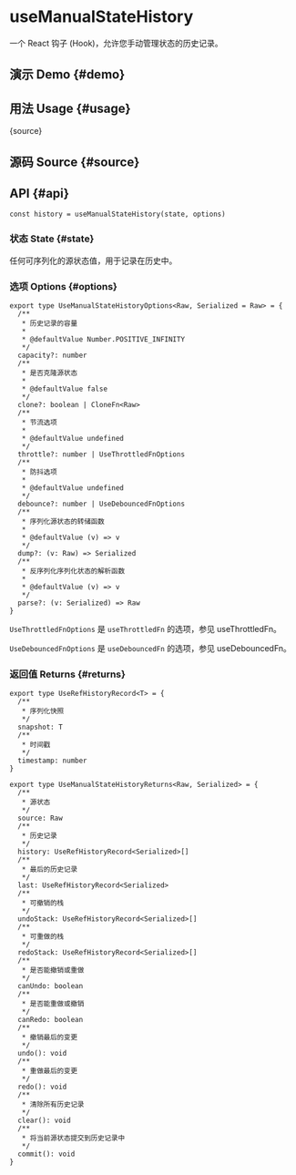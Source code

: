 # useManualStateHistory


<HooksType category="ProUtilities" />

一个 React 钩子 (Hook)，允许您手动管理状态的历史记录。

## 演示 Demo \{#demo}


<App />

## 用法 Usage \{#usage}


<RawCode>{source}</RawCode>

## 源码 Source \{#source}


<Source />

## API  \{#api}

```tsx
const history = useManualStateHistory(state, options)
```

### 状态 State \{#state}

任何可序列化的源状态值，用于记录在历史中。

### 选项 Options \{#options}


```tsx
export type UseManualStateHistoryOptions<Raw, Serialized = Raw> = {
  /**
   * 历史记录的容量
   *
   * @defaultValue Number.POSITIVE_INFINITY
   */
  capacity?: number
  /**
   * 是否克隆源状态
   *
   * @defaultValue false
   */
  clone?: boolean | CloneFn<Raw>
  /**
   * 节流选项
   *
   * @defaultValue undefined
   */
  throttle?: number | UseThrottledFnOptions
  /**
   * 防抖选项
   *
   * @defaultValue undefined
   */
  debounce?: number | UseDebouncedFnOptions
  /**
   * 序列化源状态的转储函数
   *
   * @defaultValue (v) => v
   */
  dump?: (v: Raw) => Serialized
  /**
   * 反序列化序列化状态的解析函数
   *
   * @defaultValue (v) => v
   */
  parse?: (v: Serialized) => Raw
}
```

`UseThrottledFnOptions` 是 `useThrottledFn` 的选项，参见 <Link to="/reference/use-throttled-fn/#options">useThrottledFn</Link>。

`UseDebouncedFnOptions` 是 `useDebouncedFn` 的选项，参见 <Link to="/reference/use-debounced-fn/#options">useDebouncedFn</Link>。

### 返回值 Returns \{#returns}

```tsx
export type UseRefHistoryRecord<T> = {
  /**
   * 序列化快照
   */
  snapshot: T
  /**
   * 时间戳
   */
  timestamp: number
}

export type UseManualStateHistoryReturns<Raw, Serialized> = {
  /**
   * 源状态
   */
  source: Raw
  /**
   * 历史记录
   */
  history: UseRefHistoryRecord<Serialized>[]
  /**
   * 最后的历史记录
   */
  last: UseRefHistoryRecord<Serialized>
  /**
   * 可撤销的栈
   */
  undoStack: UseRefHistoryRecord<Serialized>[]
  /**
   * 可重做的栈
   */
  redoStack: UseRefHistoryRecord<Serialized>[]
  /**
   * 是否能撤销或重做
   */
  canUndo: boolean
  /**
   * 是否能重做或撤销
   */
  canRedo: boolean
  /**
   * 撤销最后的变更
   */
  undo(): void
  /**
   * 重做最后的变更
   */
  redo(): void
  /**
   * 清除所有历史记录
   */
  clear(): void
  /**
   * 将当前源状态提交到历史记录中
   */
  commit(): void
}
```
